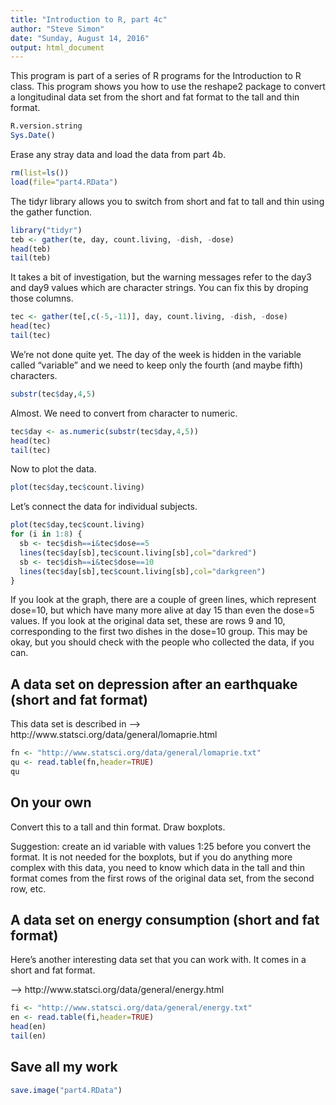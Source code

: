 ```yaml
---
title: "Introduction to R, part 4c"
author: "Steve Simon"
date: "Sunday, August 14, 2016"
output: html_document
---
```


This program is part of a series of R programs for the Introduction to R class. This program shows you how to use the reshape2 package to convert a longitudinal data set from the short and fat format to the tall and thin format.

```r
R.version.string
Sys.Date()
```

Erase any stray data and load the data from part 4b.

```r
rm(list=ls())
load(file="part4.RData")
```

The tidyr library allows you to switch from short and fat to tall and thin using the gather function.

```r
library("tidyr")
teb <- gather(te, day, count.living, -dish, -dose)
head(teb)
tail(teb)
```

It takes a bit of investigation, but the warning messages refer to the day3 and day9 values which are character strings. You can fix this by droping those columns.

```r
tec <- gather(te[,c(-5,-11)], day, count.living, -dish, -dose)
head(tec)
tail(tec)
```

We're not done quite yet. The day of the week is hidden in the variable
called "variable" and we need to keep only the fourth (and maybe fifth)
characters.

```r
substr(tec$day,4,5)
```

Almost. We need to convert from character to numeric.

```r
tec$day <- as.numeric(substr(tec$day,4,5))
head(tec)
tail(tec)
```

Now to plot the data.

```r
plot(tec$day,tec$count.living)
```

Let's connect the data for individual subjects.

```r
plot(tec$day,tec$count.living)
for (i in 1:8) {
  sb <- tec$dish==i&tec$dose==5
  lines(tec$day[sb],tec$count.living[sb],col="darkred")
  sb <- tec$dish==i&tec$dose==10
  lines(tec$day[sb],tec$count.living[sb],col="darkgreen")
}
```

If you look at the graph, there are a couple of green lines, which
represent dose=10, but which have many more alive at day 15 than even
the dose=5 values. If you look at the original data set, these are
rows 9 and 10, corresponding to the first two dishes in the dose=10
group. This may be okay, but you should check with the people who 
collected the data, if you can.

## A data set on depression after an earthquake (short and fat format)

This data set is described in 
--> http://www.statsci.org/data/general/lomaprie.html


```r
fn <- "http://www.statsci.org/data/general/lomaprie.txt"
qu <- read.table(fn,header=TRUE)
qu
```

## On your own

Convert this to a tall and thin format. Draw boxplots.

Suggestion: create an id variable with values 1:25 before you convert the format. It is not needed for the boxplots, but if you do anything more complex with this data, you need to know which data in the tall and thin format comes from the first rows of the original data set, from the second row, etc.

## A data set on energy consumption (short and fat format)

Here's another interesting data set that you can work with. It comes in a short and fat format.

--> http://www.statsci.org/data/general/energy.html

```r
fi <- "http://www.statsci.org/data/general/energy.txt"
en <- read.table(fi,header=TRUE)
head(en)
tail(en)
```

## Save all my work

```r
save.image("part4.RData")
```
